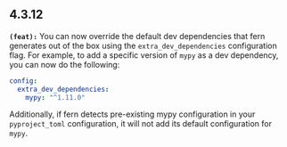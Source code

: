 ## 4.3.12
**`(feat):`** You can now override the default dev dependencies that fern generates out of the box using the `extra_dev_dependencies` configuration flag.
For example, to add a specific version of `mypy` as a dev dependency, you can now do the following:

```yaml
config:
  extra_dev_dependencies:
    mypy: "^1.11.0"
```

Additionally, if fern detects pre-existing mypy configuration in your `pyproject_toml` configuration, it will not add its default configuration for `mypy`.


